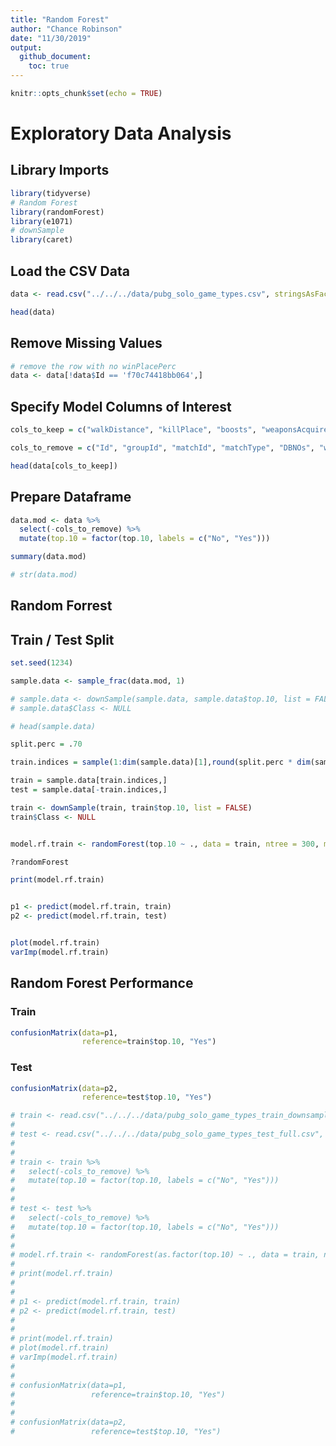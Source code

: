 ```yaml
---
title: "Random Forest"
author: "Chance Robinson"
date: "11/30/2019"
output: 
  github_document:
    toc: true
---
```


```r
knitr::opts_chunk$set(echo = TRUE)
```

# Exploratory Data Analysis

## Library Imports


```r
library(tidyverse)
# Random Forest
library(randomForest)  
library(e1071)  
# downSample
library(caret)
```



## Load the CSV Data

```r
data <- read.csv("../../../data/pubg_solo_game_types.csv", stringsAsFactors=FALSE)

```


```r
head(data)
```

## Remove Missing Values

```r
# remove the row with no winPlacePerc   
data <- data[!data$Id == 'f70c74418bb064',]
```



## Specify Model Columns of Interest

```r
cols_to_keep = c("walkDistance", "killPlace", "boosts", "weaponsAcquired", "damageDealt", "heals", "kills", "top.10")

cols_to_remove = c("Id", "groupId", "matchId", "matchType", "DBNOs", "winPlacePerc")

head(data[cols_to_keep])


```


## Prepare Dataframe

```r
data.mod <- data %>%
  select(-cols_to_remove) %>%
  mutate(top.10 = factor(top.10, labels = c("No", "Yes"))) 

summary(data.mod)

# str(data.mod)

```


## Random Forrest


## Train / Test Split

```r

set.seed(1234)

sample.data <- sample_frac(data.mod, 1)

# sample.data <- downSample(sample.data, sample.data$top.10, list = FALSE)
# sample.data$Class <- NULL

# head(sample.data)

split.perc = .70

train.indices = sample(1:dim(sample.data)[1],round(split.perc * dim(sample.data)[1]))

train = sample.data[train.indices,]
test = sample.data[-train.indices,]

train <- downSample(train, train$top.10, list = FALSE)
train$Class <- NULL


model.rf.train <- randomForest(top.10 ~ ., data = train, ntree = 300, mtry = 5, cutoff = c(0.36,1-0.36))

?randomForest

print(model.rf.train)


p1 <- predict(model.rf.train, train)
p2 <- predict(model.rf.train, test)


plot(model.rf.train) 
varImp(model.rf.train)


```



## Random Forest Performance

### Train
```r

confusionMatrix(data=p1,  
                reference=train$top.10, "Yes")

```

### Test
```r


confusionMatrix(data=p2,  
                reference=test$top.10, "Yes")

```




```r

# train <- read.csv("../../../data/pubg_solo_game_types_train_downsampled.csv", stringsAsFactors=FALSE)
# 
# test <- read.csv("../../../data/pubg_solo_game_types_test_full.csv", stringsAsFactors=FALSE)
# 
# 
# train <- train %>%
#   select(-cols_to_remove) %>%
#   mutate(top.10 = factor(top.10, labels = c("No", "Yes"))) 
# 
# 
# test <- test %>%
#   select(-cols_to_remove) %>%
#   mutate(top.10 = factor(top.10, labels = c("No", "Yes"))) 
# 
# 
# model.rf.train <- randomForest(as.factor(top.10) ~ ., data = train, ntree = 300, mtry = 5)
# 
# print(model.rf.train)
# 
# 
# p1 <- predict(model.rf.train, train)
# p2 <- predict(model.rf.train, test)
# 
# 
# print(model.rf.train)
# plot(model.rf.train) 
# varImp(model.rf.train)
# 
# 
# confusionMatrix(data=p1,  
#                 reference=train$top.10, "Yes")
# 
# 
# confusionMatrix(data=p2,  
#                 reference=test$top.10, "Yes")

```

